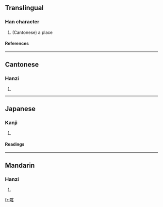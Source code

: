 ==Translingual==
===Han character===
{{Han char|rn=30|rad=口|as=09|sn=12|four=6004<sub>7</sub>|canj=口戈廿水 (RITE)}}
# (Cantonese) a place
====References====
{{Han ref|kx=0200.010|dkj=03974|dj=0421.160|hdz=10659.020|uh=55A5|ud=21925|bh=D868|bd=55400}}
----
==Cantonese==
===Hanzi===
{{yue-hanzi|jyut=|y=dou6}}
# {{defn|Cantonese}}
----
==Japanese==
===Kanji===
{{ja-kanji|grade=|rs=口09}}
# {{defn|Japanese}} 
====Readings====
{{ja-readings|on=[[と]] (to), [[つ]] (tsu), [[たく]] (taku), [[だく]] (daku)|kun=[[しかる]] (shikaru)}}
----
==Mandarin==
===Hanzi===
{{cmn-hanzi|pin=[[dù]] ([[du4]])|wg=tu<sup>4</sup>}}
# {{defn|Mandarin}}

[[fr:喥]]